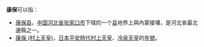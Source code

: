 '''康保'''可以指：
* [[康保县|康保县]]，[[中国|中国]][[河北省|河北省]][[张家口市|张家口市]]下辖的一个[[县|县]]地界上與內蒙接壤，是河北省最北邊縣之一。
* [[康保_(村上天皇)|康保 (村上天皇)]]，[[日本|日本]][[平安時代|平安時代]][[村上天皇|村上天皇]]、[[冷泉天皇|冷泉天皇]]的[[年號|年號]]。

{{disambig|Cat=二字亞洲相關消歧義}}